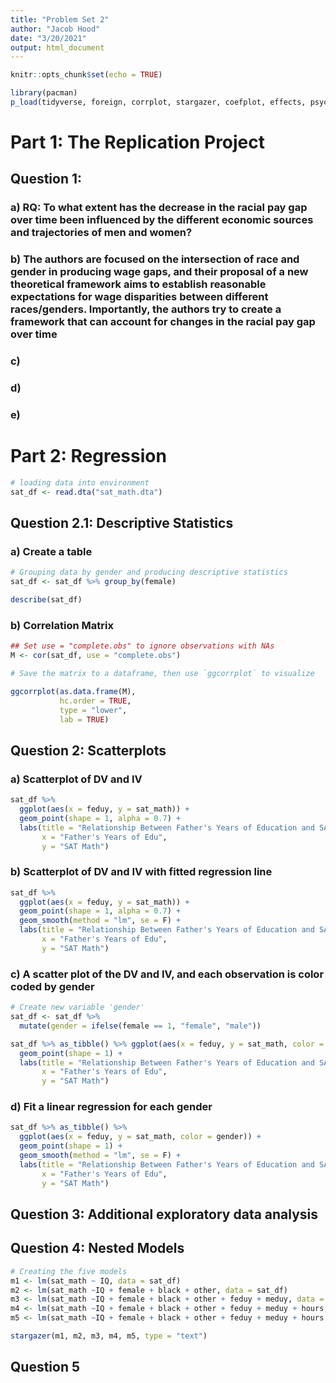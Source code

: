 ```yaml
---
title: "Problem Set 2"
author: "Jacob Hood"
date: "3/20/2021"
output: html_document
---
```


```r
knitr::opts_chunk$set(echo = TRUE)

library(pacman)
p_load(tidyverse, foreign, corrplot, stargazer, coefplot, effects, psych, ggcorrplot)
```

# Part 1: The Replication Project

## Question 1:

### a) RQ: To what extent has the decrease in the racial pay gap over time been influenced by the different economic sources and trajectories of men and women?

### b) The authors are focused on the intersection of race and gender in producing wage gaps, and their proposal of a new theoretical framework aims to establish reasonable expectations for wage disparities between different races/genders. Importantly, the authors try to create a framework that can account for changes in the racial pay gap over time

### c)

### d)

### e)

# Part 2: Regression

```r
# loading data into environment
sat_df <- read.dta("sat_math.dta") 
```

## Question 2.1: Descriptive Statistics 

### a) Create a table
```r
# Grouping data by gender and producing descriptive statistics
sat_df <- sat_df %>% group_by(female)

describe(sat_df)
```

### b) Correlation Matrix
```r

## Set use = "complete.obs" to ignore observations with NAs
M <- cor(sat_df, use = "complete.obs")

# Save the matrix to a dataframe, then use `ggcorrplot` to visualize 

ggcorrplot(as.data.frame(M), 
           hc.order = TRUE, 
           type = "lower", 
           lab = TRUE)
```

## Question 2: Scatterplots

### a) Scatterplot of DV and IV
```r
sat_df %>%
  ggplot(aes(x = feduy, y = sat_math)) +
  geom_point(shape = 1, alpha = 0.7) +
  labs(title = "Relationship Between Father's Years of Education and SAT Math Score",
       x = "Father's Years of Edu",
       y = "SAT Math")
```

### b) Scatterplot of DV and IV with fitted regression line
```r
sat_df %>%
  ggplot(aes(x = feduy, y = sat_math)) +
  geom_point(shape = 1, alpha = 0.7) +
  geom_smooth(method = "lm", se = F) +
  labs(title = "Relationship Between Father's Years of Education and SAT Math Score",
       x = "Father's Years of Edu",
       y = "SAT Math")
```

### c) A scatter plot of the DV and IV, and each observation is color coded by gender
```r
# Create new variable 'gender'
sat_df <- sat_df %>%
  mutate(gender = ifelse(female == 1, "female", "male"))

sat_df %>% as_tibble() %>% ggplot(aes(x = feduy, y = sat_math, color = gender)) +
  geom_point(shape = 1) +
  labs(title = "Relationship Between Father's Years of Education and SAT Math Score",
       x = "Father's Years of Edu",
       y = "SAT Math")
```

### d) Fit a linear regression for each gender
```r
sat_df %>% as_tibble() %>%
  ggplot(aes(x = feduy, y = sat_math, color = gender)) +
  geom_point(shape = 1) +
  geom_smooth(method = "lm", se = F) +
  labs(title = "Relationship Between Father's Years of Education and SAT Math Score",
       x = "Father's Years of Edu",
       y = "SAT Math")
```

## Question 3: Additional exploratory data analysis

## Question 4: Nested Models
```r
# Creating the five models
m1 <- lm(sat_math ~ IQ, data = sat_df)
m2 <- lm(sat_math ~IQ + female + black + other, data = sat_df)
m3 <- lm(sat_math ~IQ + female + black + other + feduy + meduy, data = sat_df)
m4 <- lm(sat_math ~IQ + female + black + other + feduy + meduy + hours, data = sat_df)
m5 <- lm(sat_math ~IQ + female + black + other + feduy + meduy + hours + IQ*female, data = sat_df)

stargazer(m1, m2, m3, m4, m5, type = "text")
```

## Question 5
